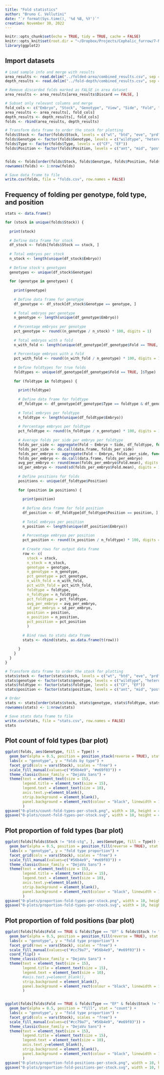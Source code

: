 ```yaml
---
title: "Fold statistics"
author: "Bruno C. Vellutini"
date: "`r format(Sys.time(), '%d %B, %Y')`"
creation: November 30, 2022
---
```


```r
knitr::opts_chunk$set(echo = TRUE, tidy = TRUE, cache = FALSE)
knitr::opts_knit$set(root.dir = "~/Dropbox/Projects/Cephalic_furrow/7-Manuscript/1-analyses/fold-stats")
library(ggplot2)
```

## Import datasets

```r
# Load sample info and merge with results
area_results <- read.delim("../folded-area/combined_results.csv", sep = ",")
depth_results <- read.delim("../fold-depth/combined_results.csv", sep = ",")

# Remove discarded folds marked as FALSE in area dataset
area_results <- area_results[area_results$Discard == FALSE, ]

# Subset only relevant columns and merge
fold_cols <- c("Embryo", "Stock", "Genotype", "View", "Side", "Fold", "Position", "Type")
area_results <- area_results[, fold_cols]
depth_results <- depth_results[, fold_cols]
folds <- rbind(area_results, depth_results)

# Transform data frame to order the stock for plotting
folds$Stock <- factor(folds$Stock, levels = c("wt", "btd", "eve", "prd", "stg", "btd-stg"))
folds$Genotype <- factor(folds$Genotype, levels = c("wildtype", "heterozygote", "homozygote", "double heterozygote", "btd homozygote", "stg homozygote", "double homozygote"))
folds$Type <- factor(folds$Type, levels = c("CF", "EF"))
folds$Position <- factor(folds$Position, levels = c("ant", "mid", "post"))


folds <- folds[order(folds$Stock, folds$Genotype, folds$Position, folds$Type),]
rownames(folds) <- 1:nrow(folds)

# Save data frame to file
write.csv(folds, file = "folds.csv", row.names = FALSE)
```

## Frequency of folding per genotype, fold type, and position

```r

stats <- data.frame()

for (stock in unique(folds$Stock)) {
  
  print(stock)
  
  # Define data frame for stock
  df_stock <- folds[folds$Stock == stock, ]
  
  # Total embryos per stock
  n_stock <- length(unique(df_stock$Embryo))
  
  # Define stock's genotypes
  genotypes <- unique(df_stock$Genotype)
  
  for (genotype in genotypes) {
    
    print(genotype)
    
    # Define data frame for genotype
    df_genotype <- df_stock[df_stock$Genotype == genotype, ]
    
    # Total embryos per genotype
    n_genotype <- length(unique(df_genotype$Embryo))
    
    # Percentage embryos per genotype
    pct_genotype <- round((n_genotype / n_stock) * 100, digits = 1)
    
    # Total embryos with a fold
    n_with_fold <- length(unique(df_genotype[df_genotype$Fold == TRUE, ]$Embryo))
    
    # Percentage embryos with a fold
    pct_with_fold <- round((n_with_fold / n_genotype) * 100, digits = 1)
    
    # Define foldtypes for true folds
    foldtypes <- unique(df_genotype[df_genotype$Fold == TRUE, ]$Type)
    
    for (foldtype in foldtypes) {
      
      print(foldtype)
      
      # Define data frame for foldtype
      df_foldtype <- df_genotype[df_genotype$Type == foldtype & df_genotype$Fold == TRUE, ]
      
      # Total embryos per foldtype
      n_foldtype <- length(unique(df_foldtype$Embryo))
      
      # Percentage embryos per foldtype
      pct_foldtype <- round((n_foldtype / n_genotype) * 100, digits = 1)
      
      # Average folds per side per embryo per foldtype
      folds_per_side <- aggregate(Fold ~ Embryo + Side, df_foldtype, function(x) c(count = length(x)))
      folds_per_side <- do.call(data.frame, folds_per_side)
      folds_per_embryo <- aggregate(Fold ~ Embryo, folds_per_side, function(x) c(mean = mean(x), sd = sd(x)))
      folds_per_embryo <- do.call(data.frame, folds_per_embryo)
      avg_per_embryo <- round(mean(folds_per_embryo$Fold.mean), digits = 1)
      sd_per_embryo <- round(sd(folds_per_embryo$Fold.mean), digits = 1)
      
      # Define positions for folds
      positions <- unique(df_foldtype$Position)
      
      for (position in positions) {
        
        print(position)
        
        # Define data frame for fold position
        df_position <- df_foldtype[df_foldtype$Position == position, ]
        
        # Total embryos per position
        n_position <- length(unique(df_position$Embryo))
        
        # Percentage embryos per position
        pct_position <- round((n_position / n_foldtype) * 100, digits = 1)
        
        # Create rows for output data frame
        row <- c(
          stock = stock,
          n_stock = n_stock,
          genotype = genotype,
          n_genotype = n_genotype,
          pct_genotype = pct_genotype,
          n_with_fold = n_with_fold,
          pct_with_fold = pct_with_fold,
          foldtype = foldtype,
          n_foldtype = n_foldtype,
          pct_foldtype = pct_foldtype,
          avg_per_embryo = avg_per_embryo,
          sd_per_embryo = sd_per_embryo,
          position = position,
          n_position = n_position,
          pct_position = pct_position
          )
        
        # Bind rows to stats data frame
        stats <- rbind(stats, as.data.frame(t(row)))
        
      }
    }
  }
}

# Transform data frame to order the stock for plotting
stats$stock <- factor(stats$stock, levels = c("wt", "btd", "eve", "prd", "stg", "btd-stg"))
stats$genotype <- factor(stats$genotype, levels = c("wildtype", "heterozygote", "homozygote", "double heterozygote", "btd homozygote", "stg homozygote", "double homozygote"))
stats$foldtype <- factor(stats$foldtype, levels = c("CF", "EF"))
stats$position <- factor(stats$position, levels = c("ant", "mid", "post"))

# Order
stats <- stats[order(stats$stock, stats$genotype, stats$foldtype, stats$position),]
rownames(stats) <- 1:nrow(stats)

# Save stats data frame to file
write.csv(stats, file = "stats.csv", row.names = FALSE)
stats
```

## Plot count of fold types (bar plot)

```r

ggplot(folds, aes(Genotype, fill = Type)) +
  geom_bar(alpha = 0.5, position = position_stack(reverse = TRUE), stat = "count") +
  labs(x = "genotype", y = "folds by type") +
  facet_grid(cols = vars(Stock), scales = "free") +
  scale_fill_manual(values=c("#56b4e9", "#e69f03")) +
  theme_classic(base_family = "DejaVu Sans") +
  theme(text = element_text(size = 15),
        legend.title = element_text(size = 15),
        legend.text = element_text(size = 10),
        axis.text.y=element_blank(),
        strip.background = element_blank(),
        panel.background = element_rect(colour = "black", linewidth = 1)
        )
ggsave("0-plots/count-fold-types-per-stock.png", width = 10, height = 4)
ggsave("0-plots/count-fold-types-per-stock.svg", width = 10, height = 4)
```

## Plot proportion of fold types (bar plot)

```r

ggplot(folds[folds$Stock != "btd-stg", ], aes(Genotype, fill = Type)) +
  geom_bar(alpha = 0.5, position = position_fill(reverse = TRUE), stat = "count") +
  labs(x = "genotype", y = "fold type proportion") +
  facet_grid(cols = vars(Stock), scales = "free") +
  scale_fill_manual(values=c("#56b4e9", "#e69f03")) +
  theme_classic(base_family = "DejaVu Sans") +
  theme(text = element_text(size = 15),
        legend.title = element_text(size = 15),
        legend.text = element_text(size = 10),
        axis.text.y=element_blank(),
        strip.background = element_blank(),
        panel.background = element_rect(colour = "black", linewidth = 1)
        )
ggsave("0-plots/proportion-fold-types-per-stock.png", width = 10, height = 4)
ggsave("0-plots/proportion-fold-types-per-stock.svg", width = 10, height = 4)
```

## Plot proportion of fold positions (bar plot)

```r

ggplot(folds[folds$Fold == TRUE & folds$Type == "EF" & folds$Stock != "btd-stg", ], aes(Genotype, fill = Position)) +
  geom_bar(alpha = 0.5, position = position_fill(reverse = TRUE), stat = "count") +
  labs(x = "genotype", y = "fold type proportion") +
  facet_grid(rows = vars(Stock), scales = "free") +
  scale_fill_manual(values=c("#cc79a7", "#56b4e9", "#e69f03")) +
  coord_flip() +
  theme_classic(base_family = "DejaVu Sans") +
  theme(text = element_text(size = 15),
        legend.title = element_text(size = 15),
        legend.text = element_text(size = 10),
        #axis.text.y=element_blank(),
        strip.background = element_blank(),
        panel.background = element_rect(colour = "black", linewidth = 1)
        )


ggplot(folds[folds$Fold == TRUE & folds$Type == "EF" & folds$Stock != "btd-stg", ], aes(Genotype, fill = Position)) +
  geom_bar(alpha = 0.5, position = "fill", stat = "count") +
  labs(x = "genotype", y = "fold type proportion") +
  facet_grid(cols = vars(Stock), scales = "free") +
  scale_fill_manual(values=c("#cc79a7", "#56b4e9", "#e69f03")) +
  theme_classic(base_family = "DejaVu Sans") +
  theme(text = element_text(size = 15),
        legend.title = element_text(size = 15),
        legend.text = element_text(size = 10),
        axis.text.y=element_blank(),
        strip.background = element_blank(),
        panel.background = element_rect(colour = "black", linewidth = 1)
        )
ggsave("0-plots/proportion-fold-positions-per-stock.png", width = 10, height = 4)
ggsave("0-plots/proportion-fold-positions-per-stock.svg", width = 10, height = 4)
```
